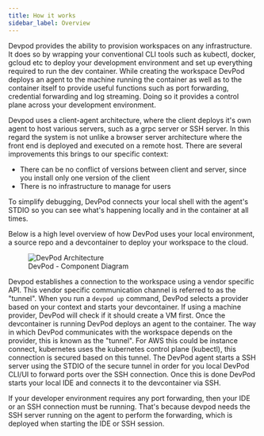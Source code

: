 ```yaml
---
title: How it works
sidebar_label: Overview
---
```


Devpod provides the ability to provision workspaces on any infrastructure. It does so by wrapping your conventional CLI tools such as kubectl, docker, gcloud etc to deploy your development environment 
and set up everything required to run the dev container. While creating the workspace DevPod deploys an agent to the machine running the container as well as to the container itself to provide useful 
functions such as port forwarding, credential forwarding and log streaming. Doing so it provides a control plane across your development environment.

Devpod uses a client-agent architecture, where the client deploys it's own agent to host various servers, such as a grpc server or SSH server. 
In this regard the system is not unlike a browser server architecture where the front end is deployed and executed on a remote host. There are several improvements this brings to our specific context:
 - There can be no conflict of versions between client and server, since you install only one version of the client
 - There is no infrastructure to manage for users
 
To simplify debugging, DevPod connects your local shell with the agent's STDIO so you can see what's happening locally and in the container at all times.

Below is a high level overview of how DevPod uses your local environment, a source repo and a devcontainer to deploy your workspace to the cloud.

<figure>
  <img src="/docs/media/c4_workspaces.png" alt="DevPod Architecture" />
  <figcaption>DevPod - Component Diagram</figcaption>
</figure>

Devpod establishes a connection to the workspace using a vendor specific API. This vendor specific communication channel is referred to as the "tunnel".  When you run a `devpod up` command, DevPod selects a 
provider based on your context and starts your devcontainer. If using a machine provider, DevPod will check if it should create a VM first. Once the devcontainer
is running DevPod deploys an agent to the container. The way in which DevPod communicates with the workspace depends on the provider, this is known as the "tunnel". For AWS this could be instance connect, kubernetes uses
the kubernetes control plane (kubectl), this connection is secured based on this tunnel. The DevPod agent starts a SSH server using the STDIO of the secure tunnel in order for you local DevPod CLI/UI to forward
ports over the SSH connection. Once this is done DevPod starts your local IDE and connects it to the devcontainer via SSH.

If your developer environment requires any port forwarding, then your IDE or an SSH connection must be running. That's because devpod needs the SSH server running on the agent to perform the forwarding,
which is deployed when starting the IDE or SSH session.
